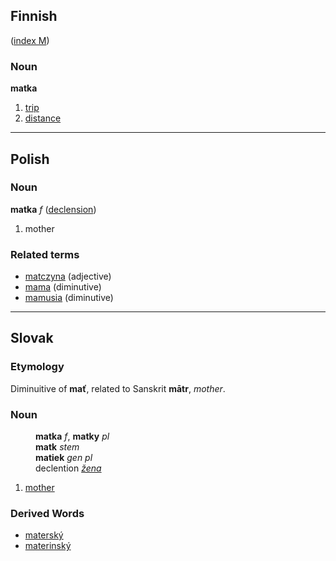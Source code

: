 ==Finnish==
([[Wiktionary:Finnish_index_m|index M]])
===Noun===
'''matka'''
#[[trip]]
#[[distance]]

----

==Polish==
===Noun===
'''matka''' ''f'' ([[Wiktionary Appendix:Polish hard feminine noun declension|declension]])
# mother

===Related terms===
* [[matczyna]] (adjective)
* [[mama]] (diminutive)
* [[mamusia]] (diminutive)

----

== Slovak ==
=== Etymology ===
Diminuitive of '''mať''', related to Sanskrit '''mātr''', ''mother''.
=== Noun ===
:'''matka''' ''f'', '''matky''' ''pl''
:'''matk''' ''stem''
:'''matiek''' ''gen pl''
:declention ''[[Slovak declention pattern žena|žena]]''
# [[mother]]

=== Derived Words ===
* [[materský]]
* [[materinský]]
